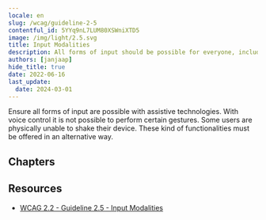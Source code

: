 ```yaml
---
locale: en
slug: /wcag/guideline-2-5
contentful_id: 5YYq9nL7LUM80XSWniXTD5
image: /img/light/2.5.svg
title: Input Modalities
description: All forms of input should be possible for everyone, including those using assistive technologies.
authors: [janjaap]
hide_title: true
date: 2022-06-16
last_update:
  date: 2024-03-01
---
```


<Hero
  title="Input Modalities"
  imageSrc="/img/light/2.5.svg"
  alt="WCAG 2.5 - Logo"
  prefix="Guideline 2.5"
/>

Ensure all forms of input are possible with assistive technologies. With voice control it is not possible to perform certain gestures. Some users are physically unable to shake their device. These kind of functionalities must be offered in an alternative way.

## Chapters

<LinkList title="Chapters" isHighlighted={true}>
  <LinkListItem url="/en/guidelines/wcag/success-criterion-2-5-1" title="Success Criterion 2.5.1 - Pointer Gestures" pageTitle="Pointer Gestures" shortDescription="Ensure an alternative is provided for all gesture-triggered actions." icon="/img/light/2.5.1.svg" iconAlt="WCAG 2.5.1 - Logo"/>
  <LinkListItem url="/en/guidelines/wcag/success-criterion-2-5-2" title="Success Criterion 2.5.2 - Pointer Cancellation" pageTitle="Pointer Cancellation" shortDescription="Ensure it is possible to cancel touches." icon="/img/light/2.5.2.svg" iconAlt="WCAG 2.5.2 - Logo"/>
  <LinkListItem url="/en/guidelines/wcag/success-criterion-2-5-3" title="Success Criterion 2.5.3 - Label in Name" pageTitle="Label in Name" shortDescription="Ensure the technical name of elements contain the visual name." icon="/img/light/2.5.3.svg" iconAlt="WCAG 2.5.3 - Logo"/>
  <LinkListItem url="/en/guidelines/wcag/success-criterion-2-5-4" title="Success Criterion 2.5.4 - Motion Actuation" pageTitle="Motion Actuation" shortDescription="Ensure an alternative is provided for motion-triggered actions and make it possible to disable them." icon="/img/light/2.5.4.svg" iconAlt="WCAG 2.5.4 - Logo"/>
  <LinkListItem url="/en/guidelines/wcag/success-criterion-2-5-5" title="Success Criterion 2.5.5 - Target Size (Enhanced)" pageTitle="Target Size (Enhanced)" shortDescription="Ensure targets are large so they can be activated easily. Users with severe physical impairments cannot activate medium-sized targets. The minimum size is 44x44 pixels." icon="/img/light/2.5.5.svg" iconAlt="WCAG 2.5.5 icon"/>
  <LinkListItem url="/en/guidelines/wcag/success-criterion-2-5-6" title="Success Criterion 2.5.6 - Concurrent Input Mechanisms" pageTitle="Concurrent Input Mechanisms" shortDescription="Web content does not restrict use of input modalities available on a platform except where the restriction is essential, required to ensure the security of the content, or required to respect user settings." icon="/img/light/2.5.6.svg" iconAlt="WCAG 2.5.6 icon"/>
</LinkList>

## Resources

- [WCAG 2.2 - Guideline 2.5 - Input Modalities](https://www.w3.org/TR/WCAG22/#input-modalities)
